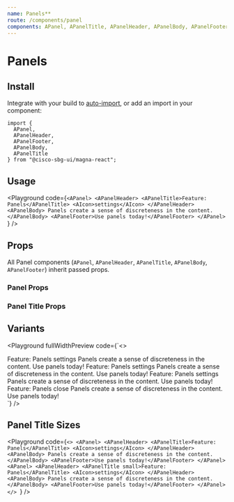 ```yaml
---
name: Panels**
route: /components/panel
components: APanel, APanelTitle, APanelHeader, APanelBody, APanelFooter
---
```


# Panels

## Install

Integrate with your build to [auto-import](/#integrating), or add an import in your component:

```
import {
  APanel,
  APanelHeader,
  APanelFooter,
  APanelBody,
  APanelTitle
} from "@cisco-sbg-ui/magna-react";
```

## Usage

<Playground
  code={`<APanel>
  <APanelHeader>
    <APanelTitle>Feature: Panels</APanelTitle>
    <AIcon>settings</AIcon>
  </APanelHeader>
  <APanelBody>
    Panels create a sense of discreteness in the content.
  </APanelBody>
  <APanelFooter>Use panels today!</APanelFooter>
</APanel>
`}
/>

## Props

All Panel components (`APanel`, `APanelHeader`, `APanelTitle`, `APanelBody`, `APanelFooter`) inherit passed props.

### Panel Props

<Props of="APanel" />

### Panel Title Props

<Props of="APanelTitle" />

## Variants

<Playground
  fullWidthPreview
  code={`<>
  <div className="d-flex">
    <APanel style={{flexBasis: "33%"}}>
      <APanelHeader>
        <APanelTitle>Feature: Panels</APanelTitle>
        <AIcon>settings</AIcon>
      </APanelHeader>
      <APanelBody>
        Panels create a sense of discreteness in the content.
      </APanelBody>
      <APanelFooter>Use panels today!</APanelFooter>
    </APanel>
    <APanel type="grey" style={{flexBasis: "33%"}}>
      <APanelHeader>
        <APanelTitle>Feature: Panels</APanelTitle>
        <AIcon>settings</AIcon>
      </APanelHeader>
      <APanelBody>
        Panels create a sense of discreteness in the content.
      </APanelBody>
      <APanelFooter>Use panels today!</APanelFooter>
    </APanel>
    <APanel type="white" style={{flexBasis: "33%"}}>
      <APanelHeader>
        <APanelTitle>Feature: Panels</APanelTitle>
        <AIcon>settings</AIcon>
      </APanelHeader>
      <APanelBody>
        Panels create a sense of discreteness in the content.
      </APanelBody>
      <APanelFooter>Use panels today!</APanelFooter>
    </APanel>
  </div>
  <div style={{padding: 20, position: "relative", minWidth: 300}}>
    <APanel type="dialog" style={{zIndex: 1}}>
      <APanelHeader>
        <APanelTitle>Feature: Panels</APanelTitle>
        <AIcon>close</AIcon>
      </APanelHeader>
      <APanelBody>
        Panels create a sense of discreteness in the content.
      </APanelBody>
      <APanelFooter>Use panels today!</APanelFooter>
    </APanel>
    <div
      style={{
        backgroundColor: "#000",
        opacity: 0.5,
        position: "absolute",
        top: 0,
        bottom: 0,
        right: 0,
        left: 0
      }}></div>
  </div>
</>`}
/>

## Panel Title Sizes

<Playground
  code={`<>
  <APanel>
    <APanelHeader>
      <APanelTitle>Feature: Panels</APanelTitle>
      <AIcon>settings</AIcon>
    </APanelHeader>
    <APanelBody>
      Panels create a sense of discreteness in the content.
    </APanelBody>
    <APanelFooter>Use panels today!</APanelFooter>
  </APanel>
  <APanel>
    <APanelHeader>
      <APanelTitle small>Feature: Panels</APanelTitle>
      <AIcon>settings</AIcon>
    </APanelHeader>
    <APanelBody>
      Panels create a sense of discreteness in the content.
    </APanelBody>
    <APanelFooter>Use panels today!</APanelFooter>
  </APanel>
</>
`}
/>
